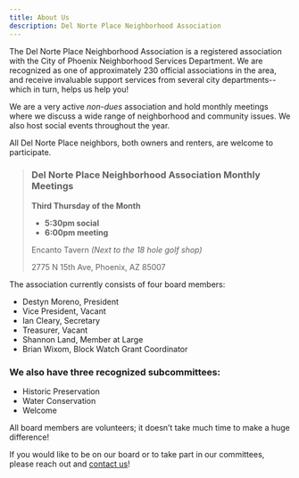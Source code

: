 ```yaml
---
title: About Us
description: Del Norte Place Neighborhood Association
---
```


The Del Norte Place Neighborhood Association is a registered association with the City of Phoenix Neighborhood Services Department. We are recognized as one of approximately 230 official associations in the area, and receive invaluable support services from several city departments-- which in turn, helps us help you!

We are a very active *non-dues* association and hold monthly meetings where we discuss a wide range of neighborhood and community issues. We also host social events throughout the year. 

All Del Norte Place neighbors, both owners and renters, are welcome to participate.


> ### Del Norte Place Neighborhood Association Monthly Meetings
> **Third Thursday of the Month**
> * **5:30pm social**
> * **6:00pm meeting**
>
> Encanto Tavern *(Next to the 18 hole golf shop)*
> 
> 2775 N 15th Ave, Phoenix, AZ 85007

The association currently consists of four board members:

* Destyn Moreno, President
* Vice President, Vacant
* Ian Cleary, Secretary
* Treasurer, Vacant
* Shannon Land, Member at Large
* Brian Wixom, Block Watch Grant Coordinator

### We also have three recognized subcommittees:

* Historic Preservation
* Water Conservation
* Welcome

All board members are volunteers; it doesn’t take much time to make a huge difference! 

If you would like to be on our board or to take part in our committees, please reach out and [contact us](/contact)!
